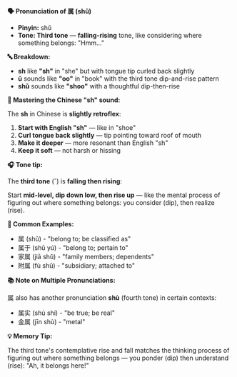 **🗣️ Pronunciation of 属 (shǔ)**

- **Pinyin:** shǔ
- **Tone: Third tone** — **falling-rising** tone, like considering where something belongs: "Hmm..."

**🔤 Breakdown:**

- **sh** like **"sh"** in "she" but with tongue tip curled back slightly
- **ǔ** sounds like **"oo"** in "book" with the third tone dip-and-rise pattern
- **shǔ** sounds like **"shoo"** with a thoughtful dip-then-rise

**🎯 Mastering the Chinese "sh" sound:**

The **sh** in Chinese is **slightly retroflex**:

1. **Start with English "sh"** — like in "shoe"
2. **Curl tongue back slightly** — tip pointing toward roof of mouth
3. **Make it deeper** — more resonant than English "sh"
4. **Keep it soft** — not harsh or hissing

**🎧 Tone tip:**

The **third tone** (ˇ) is **falling then rising**:

Start **mid-level, dip down low, then rise up** — like the mental process of figuring out where
something belongs: you consider (dip), then realize (rise).

**📝 Common Examples:**

- 属 (shǔ) - "belong to; be classified as"
- 属于 (shǔ yú) - "belong to; pertain to"
- 家属 (jiā shǔ) - "family members; dependents"
- 附属 (fù shǔ) - "subsidiary; attached to"

**📚 Note on Multiple Pronunciations:**

属 also has another pronunciation **shù** (fourth tone) in certain contexts:

- 属实 (shù shí) - "be true; be real"
- 金属 (jīn shù) - "metal"

**💡 Memory Tip:**

The third tone's contemplative rise and fall matches the thinking process of figuring out where
something belongs — you ponder (dip) then understand (rise): "Ah, it belongs here!"
